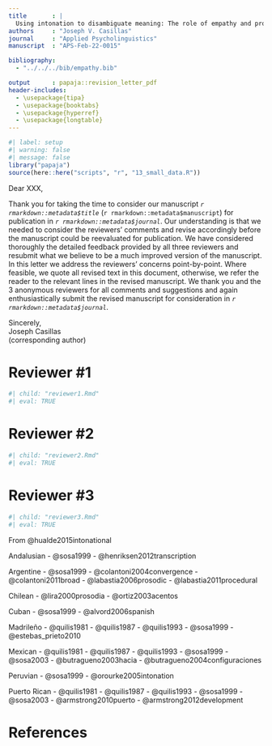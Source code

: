 ```yaml
---
title       : |
  Using intonation to disambiguate meaning: The role of empathy and proficiency in L2 perceptual development
authors     : "Joseph V. Casillas"
journal     : "Applied Psycholinguistics"
manuscript  : "APS-Feb-22-0015"

bibliography: 
  - "../../../bib/empathy.bib"

output      : papaja::revision_letter_pdf
header-includes:
  - \usepackage{tipa}
  - \usepackage{booktabs}
  - \usepackage{hyperref}
  - \usepackage{longtable}
---
```


```r
#| label: setup
#| warning: false
#| message: false
library("papaja")
source(here::here("scripts", "r", "13_small_data.R"))
```

Dear XXX, 


Thank you for taking the time to consider our manuscript _`r rmarkdown::metadata$title`_ (`r rmarkdown::metadata$manuscript`) for publication in _`r rmarkdown::metadata$journal`_. 
Our understanding is that we needed to consider the reviewers' comments and revise accordingly before the manuscript could be reevaluated for publication.
We have considered thoroughly the detailed feedback provided by all three reviewers and resubmit what we believe to be a much improved version of the manuscript. 
In this letter we address the reviewers' concerns point-by-point. 
Where feasible, we quote all revised text in this document, otherwise, we refer the reader to the relevant lines in the revised manuscript. 
We thank you and the 3 anonymous reviewers for all comments and suggestions and again enthusiastically submit the revised manuscript for consideration in _`r rmarkdown::metadata$journal`_.


Sincerely,  
Joseph Casillas  
(corresponding author)

\clearpage

# Reviewer \#1

```r
#| child: "reviewer1.Rmd"
#| eval: TRUE
```

\clearpage

# Reviewer \#2

```r
#| child: "reviewer2.Rmd"
#| eval: TRUE
```

\clearpage

# Reviewer \#3

```r
#| child: "reviewer3.Rmd"
#| eval: TRUE
```



\newpage

From @hualde2015intonational

Andalusian
  - @sosa1999
  - @henriksen2012transcription

Argentine
  - @sosa1999
  - @colantoni2004convergence
  - @colantoni2011broad
  - @labastia2006prosodic
  - @labastia2011procedural

Chilean
  - @lira2000prosodia
  - @ortiz2003acentos

Cuban
  - @sosa1999
  - @alvord2006spanish

Madrileño
  - @quilis1981 
  - @quilis1987 
  - @quilis1993
  - @sosa1999
  - @estebas_prieto2010

Mexican
  - @quilis1981 
  - @quilis1987 
  - @quilis1993
  - @sosa1999
  - @sosa2003
  - @butragueno2003hacia
  - @butragueno2004configuraciones

Peruvian
  - @sosa1999
  - @orourke2005intonation

Puerto Rican
  - @quilis1981 
  - @quilis1987 
  - @quilis1993
  - @sosa1999
  - @sosa2003
  - @armstrong2010puerto
  - @armstrong2012development


\newpage


# References

::: {#refs custom-style="Bibliography"}
:::
